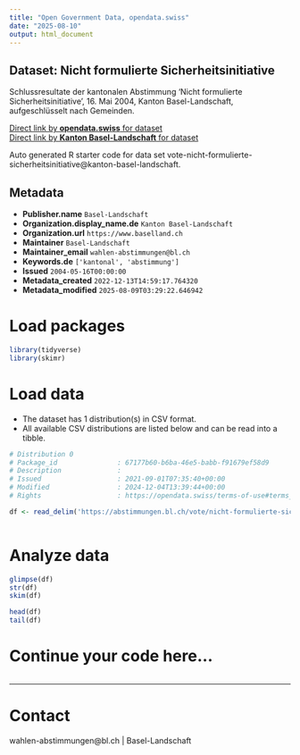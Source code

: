 ```yaml
---
title: "Open Government Data, opendata.swiss"
date: "2025-08-10"
output: html_document
---
```


## Dataset: Nicht formulierte Sicherheitsinitiative

Schlussresultate der kantonalen Abstimmung 'Nicht formulierte Sicherheitsinitiative', 16. Mai 2004, Kanton Basel-Landschaft, aufgeschlüsselt nach Gemeinden.

[Direct link by **opendata.swiss** for dataset](https://opendata.swiss/de/dataset/nicht-formulierte-sicherheitsinitiative)<br>
[Direct link by **Kanton Basel-Landschaft** for dataset](https://abstimmungen.bl.ch/vote/nicht-formulierte-sicherheitsinitiative/data)

Auto generated R starter code for data set vote-nicht-formulierte-sicherheitsinitiative@kanton-basel-landschaft.

## Metadata

- **Publisher.name** `Basel-Landschaft`
- **Organization.display_name.de** `Kanton Basel-Landschaft`
- **Organization.url** `https://www.baselland.ch`
- **Maintainer** `Basel-Landschaft`
- **Maintainer_email** `wahlen-abstimmungen@bl.ch`
- **Keywords.de** `['kantonal', 'abstimmung']`
- **Issued** `2004-05-16T00:00:00`
- **Metadata_created** `2022-12-13T14:59:17.764320`
- **Metadata_modified** `2025-08-09T03:29:22.646942`


# Load packages

```r

library(tidyverse)
library(skimr)

```

# Load data

-   The dataset has 1 distribution(s) in CSV format.
-   All available CSV distributions are listed below and can be read into a tibble.

```r

# Distribution 0
# Package_id               : 67177b60-b6ba-46e5-babb-f91679ef58d9
# Description              : 
# Issued                   : 2021-09-01T07:35:40+00:00
# Modified                 : 2024-12-04T13:39:44+00:00
# Rights                   : https://opendata.swiss/terms-of-use#terms_by

df <- read_delim('https://abstimmungen.bl.ch/vote/nicht-formulierte-sicherheitsinitiative/data-csv')



```

# Analyze data

```r

glimpse(df)
str(df)
skim(df)

head(df)
tail(df)

```

# Continue your code here...

```r

```

------------------------------------------------------------------------

# Contact

wahlen-abstimmungen@bl.ch | Basel-Landschaft
